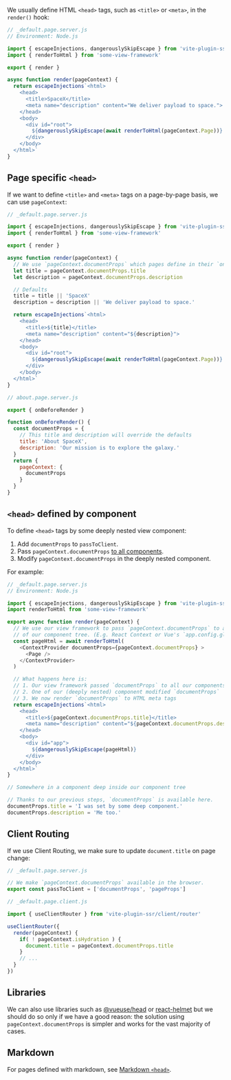 We usually define HTML `<head>` tags, such as `<title>` or `<meta>`, in the `render()` hook:

```js
// _default.page.server.js
// Environment: Node.js

import { escapeInjections, dangerouslySkipEscape } from 'vite-plugin-ssr'
import { renderToHtml } from 'some-view-framework'

export { render }

async function render(pageContext) {
  return escapeInjections`<html>
    <head>
      <title>SpaceX</title>
      <meta name="description" content="We deliver payload to space.">
    </head>
    <body>
      <div id="root">
        ${dangerouslySkipEscape(await renderToHtml(pageContext.Page))}
      </div>
    </body>
  </html>`
}
```

## Page specific `<head>`

If we want to define `<title>` and `<meta>` tags on a page-by-page basis, we can use `pageContext`:

```js
// _default.page.server.js

import { escapeInjections, dangerouslySkipEscape } from 'vite-plugin-ssr'
import { renderToHtml } from 'some-view-framework'

export { render }

async function render(pageContext) {
  // We use `pageContext.documentProps` which pages define in their `onBeforeRender()` hook
  let title = pageContext.documentProps.title
  let description = pageContext.documentProps.description

  // Defaults
  title = title || 'SpaceX'
  description = description || 'We deliver payload to space.'

  return escapeInjections`<html>
    <head>
      <title>${title}</title>
      <meta name="description" content="${description}">
    </head>
    <body>
      <div id="root">
        ${dangerouslySkipEscape(await renderToHtml(pageContext.Page))}
      </div>
    </body>
  </html>`
}
```
```js
// about.page.server.js

export { onBeforeRender }

function onBeforeRender() {
  const documentProps = {
    // This title and description will override the defaults
    title: 'About SpaceX',
    description: 'Our mission is to explore the galaxy.'
  }
  return {
    pageContext: {
      documentProps
    }
  }
}
```

## `<head>` defined by component

To define `<head>` tags by some deeply nested view component:
 1. Add `documentProps` to `passToClient`.
 2. Pass `pageContext.documentProps` [to all components](/pageContext-anywhere).
 3. Modify `pageContext.documentProps` in the deeply nested component.

For example:

```js
// _default.page.server.js
// Environment: Node.js

import { escapeInjections, dangerouslySkipEscape } from 'vite-plugin-ssr'
import renderToHtml from 'some-view-framework'

export async function render(pageContext) {
  // We use our view framework to pass `pageContext.documentProps` to all components
  // of our component tree. (E.g. React Context or Vue's `app.config.globalProperties`.)
  const pageHtml = await renderToHtml(
    <ContextProvider documentProps={pageContext.documentProps} >
      <Page />
    </ContextProvider>
  )

  // What happens here is:
  // 1. Our view framework passed `documentProps` to all our components
  // 2. One of our (deeply nested) component modified `documentProps`
  // 3. We now render `documentProps` to HTML meta tags
  return escapeInjections`<html>
    <head>
      <title>${pageContext.documentProps.title}</title>
      <meta name="description" content="${pageContext.documentProps.description}">
    </head>
    <body>
      <div id="app">
        ${dangerouslySkipEscape(pageHtml)}
      </div>
    </body>
  </html>`
}
```

```js
// Somewhere in a component deep inside our component tree

// Thanks to our previous steps, `documentProps` is available here.
documentProps.title = 'I was set by some deep component.'
documentProps.description = 'Me too.'
```

## Client Routing

If we use Client Routing, we make sure to update `document.title` on page change:

```js
// _default.page.server.js

// We make `pageContext.documentProps` available in the browser.
export const passToClient = ['documentProps', 'pageProps']
```
```js
// _default.page.client.js

import { useClientRouter } from 'vite-plugin-ssr/client/router'

useClientRouter({
  render(pageContext) {
    if( ! pageContext.isHydration ) {
      document.title = pageContext.documentProps.title
    }
    // ...
  }
})
```

## Libraries

We can also use libraries such as [@vueuse/head](https://github.com/vueuse/head) or [react-helmet](https://github.com/nfl/react-helmet)
but we should do so only if we have a good reason:
the solution using `pageContext.documentProps` is simpler and works for the vast majority of cases.

## Markdown

For pages defined with markdown, see [Markdown `<head>`](/markdown#head).
